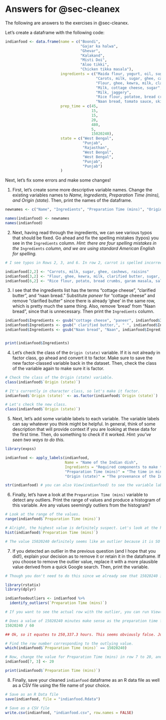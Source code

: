 # Answers for @sec-cleanex {#sec-appendixclean}

The following are answers to the exercises in @sec-cleanex.

Let's create a dataframe with the following code:

```r
indianfood <- data.frame(name = c("Boondi",
                                  "Gajar ka halwa",
                                  "Ghevar",
                                  "Kalakand",
                                  "Misti Doi",
                                  "Aloo tikki",
                                  "Chicken tikka masala"),
                         ingredients = c("Maida flour, yogurt, oil, sugar",
                                         "Carots, milk, sugar, ghee, cashews, raisins",
                                         "Flour, ghee, kewra, milk, clarified butter, sugar, almonds, pistachio, saffron, green cardimom",
                                         "Milk, cottage cheese, sugar",
                                         "Milk, jaggery",
                                         "Rice flour, potatoe, bread crumbs, garam masalaaaa, salt",
                                         "Naan bread, tomato sauce, skinless chicken breasts, heavy cream, garam masala"),
                         prep_time = c(45,
                                       15,
                                       15,
                                       20,
                                       480,
                                       5,
                                       15020240),
                         state = c("West Bengal",
                                   "Punjab",
                                   "Rajasthan",
                                   "West Bengal",
                                   "West Bengal",
                                   "Punjab",
                                   "Punjab")
                         )

```

Next, let's fix some errors and make some changes!

1.  First, let's create some more descriptive variable names. Change the existing variables names to *Name, Ingredients, Preparation Time (mins), and Origin (state)*. Then, print the names of the dataframe.

```r

newnames <- c("Name", "Ingredients", "Preparation Time (mins)", "Origin (state)")

names(indianfood) <- newnames
names(indianfood)
```

2.  Next, having read through the ingredients, we can see various typos that should be fixed. Go ahead and fix the spelling mistakes (typos) you see in the `Ingredients` column. *Hint: there are four spelling mistakes in the* `Ingredients` *column, and we are using standard American English for spelling.*

```r

# I see typos in Rows 2, 3, and 6. In row 2, carrot is spelled incorrectly. In row 3, cardamom is spelled incorrectly. In row 6, potato and masala are spelled incorrectly. 

indianfood[2,2] <- "Carrots, milk, sugar, ghee, cashews, raisins"
indianfood[3,2] <- "Flour, ghee, kewra, milk, clarified butter, sugar, almonds, pistachio, saffron, green cardamom"
indianfood[6,2] <- "Rice flour, potato, bread crumbs, garam masala, salt"

```

3.  I see that the ingredients list has the terms "cottage cheese", "clarified butter", and "naan bread." Substitute *paneer* for "cottage cheese" and remove "clarified butter" since there is already 'ghee' in the same row, which is pretty much the same thing. Also, remove 'bread' from "Naan bread", since that is unnecessary. Then print the `Ingredients` column.

```r

indianfood$Ingredients <- gsub("cottage cheese", "paneer", indianfood$Ingredients)
indianfood$Ingredients <- gsub(" clarified butter,", " ", indianfood$Ingredients)
indianfood$Ingredients <- gsub("Naan bread", "Naan", indianfood$Ingredients)


print(indianfood$Ingredients)
```

4.  Let's check the class of the `Origin (state)` variable. If it is not already in factor class, go ahead and convert it to factor. Make sure to save the new factor-classed variable back in the dataset. Then, check the class of the variable again to make sure it is factor.

```r
# Check the class of the Origin (state) variable.
class(indianfood$`Origin (state)`)

# It's currently in character class, so let's make it factor.
indianfood$`Origin (state)` <- as.factor(indianfood$`Origin (state)`)

# Let's check the new class.
class(indianfood$`Origin (state)`)
```

5.  Next, let's add some variable labels to each variable. The variable labels can say whatever you think might be helpful. In general, think of some description that will provide context if you are looking at these data for the first time. Then, do something to check if it worked. *Hint: you've seen two ways to do this.*

```r
library(expss)

indianfood <- apply_labels(indianfood,
                           Name = "Name of the Indian dish",
                           Ingredients = "Required components to make the Indian dish",
                           "Preparation Time (mins)" = "The time in minutes it takes to prepare to cook the Indian dish",
                           "Origin (state)" = "The provenance of the Indian dish by state.")

str(indianfood) # you can also View(indianfood) to see the variable labels under the variable names.
```

6.  Finally, let's have a look at the `Preparation Time (mins)` variable to detect any outliers. Print the range of values and produce a histogram of this variable. Are any values seemingly outliers from the histogram?

```r

# Look at the range of the values.
range(indianfood$`Preparation Time (mins)`)

# Alright, the highest value is definitely suspect. Let's look at the histogram.
hist(indianfood$`Preparation Time (mins)`)

# The value 15020240 definitely seems like an outlier because it is SO far away from the other values.
```

7.  If you detected an outlier in the previous question (and I hope that you did!), explain your decision as to remove it or retain it in the dataframe. If you choose to remove the outlier value, replace it with a more plausible value derived from a quick Google search. Then, print the variable.

```r

# Though you don't need to do this since we already see that 15020240 is way beyond the IQR, you can look at a boxplot or using the rstatix's package's identify_outliers function to check this as well. 

library(rstatix)
library(dplyr)

indianfoodoutliers <- indianfood %>%
  identify_outliers(`Preparation Time (mins)`)

# If you want to see the actual row with the outlier, you can run View(indianfoodoutliers).

# Does a value of 15020240 minutes make sense as the preparation time for chicken tikka masala. First, how long is that value in hours?
15020240 / 60

## Ok, so it equates to 250,337.3 hours. This seems obviously false. Just to be sure, I Googled chicken tikka masala recipes and see that the preparation time is 20 minutes. Thus, this value is an outlier in that it is illogical and likely a data entry error. I will replace it with 20 minutes.

# Find the row number corresponding to the outlying value.
which(indianfood$`Preparation Time (mins)` == 15020240)

# Now, change the value for Preparation Time (mins) in row 7 to 20, and check that it worked.
indianfood[7, 3] <- 20

print(indianfood$`Preparation Time (mins)`)
```

8.  Finally, save your cleaned `indianfood` dataframe as an R data file as well as a CSV file using the file name of your choice.

```r

# Save as an R Data file
save(indianfood, file = "indianfood.Rdata")

# Save as a CSV file
write.csv(indianfood, "indianfood.csv", row.names = FALSE)
```
